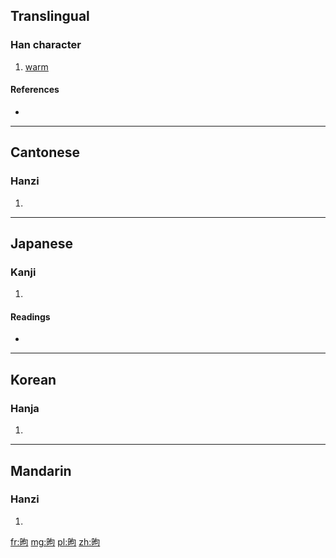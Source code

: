 ==Translingual==

===Han character===
{{Han char|rn=72|rad=日|as=05|sn=9|four=6702<sub>0</sub>|canj=日心口 (APR)}}

# [[warm]]

====References====
* {{Han ref|kx=0493.190|dkj=13852|dj=0857.070|hdz=21502.090|uh=662B|ud=26155|bh=CEF3|bd=52979}}

----

==Cantonese==

===Hanzi===
{{yue-hanzi|jyut=|y=heui2}}

# {{defn|lang=yue|sort=日05}}

----

==Japanese==

===Kanji===
{{ja-kanji|grade=|rs=日05}}

# {{defn|lang=ja|sort=日05}}

====Readings====
* {{ja-readings|on=[[く]] (ku), [[きょう]] (kyō)|kun=[[あたたか]] (atataka)}}

----

==Korean==

===Hanja===
{{ko-hanja|hangeul=구|eumhun=|rv=gu|mr=ku|y=kwu}}

# {{defn|lang=ko|sort=日05}}

----

==Mandarin==

===Hanzi===
{{cmn-hanzi|pin=[[xǔ]] ([[xu3]])|wg=hsü<sup>3</sup>}}

# {{defn|lang=cmn|sort=日05}}

[[fr:昫]]
[[mg:昫]]
[[pl:昫]]
[[zh:昫]]